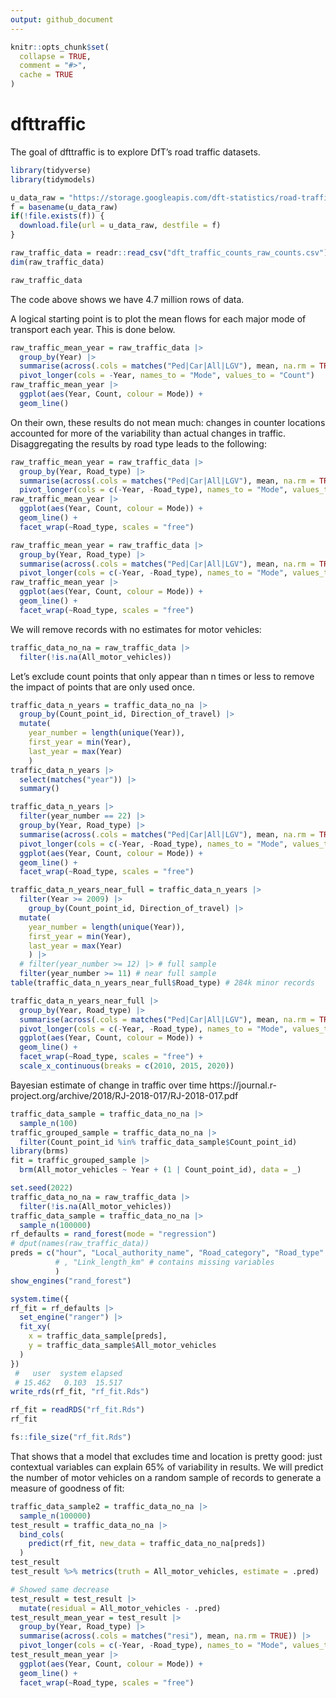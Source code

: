 ```yaml
---
output: github_document
---
```


<!-- README.md is generated from README.Rmd. Please edit that file -->

```r
knitr::opts_chunk$set(
  collapse = TRUE,
  comment = "#>",
  cache = TRUE
)
```

# dfttraffic

<!-- badges: start -->
<!-- badges: end -->

The goal of dfttraffic is to explore DfT's road traffic datasets.


```r
library(tidyverse)
library(tidymodels)
```

```r
u_data_raw = "https://storage.googleapis.com/dft-statistics/road-traffic/downloads/data-gov-uk/dft_traffic_counts_raw_counts.zip"
f = basename(u_data_raw)
if(!file.exists(f)) {
  download.file(url = u_data_raw, destfile = f)
}
```

```r
raw_traffic_data = readr::read_csv("dft_traffic_counts_raw_counts.csv")
dim(raw_traffic_data)
```


```r
raw_traffic_data
```

The code above shows we have 4.7 million rows of data.

A logical starting point is to plot the mean flows for each major mode of transport each year.
This is done below.

```r
raw_traffic_mean_year = raw_traffic_data |>
  group_by(Year) |> 
  summarise(across(.cols = matches("Ped|Car|All|LGV"), mean, na.rm = TRUE)) |> 
  pivot_longer(cols = -Year, names_to = "Mode", values_to = "Count")
raw_traffic_mean_year |> 
  ggplot(aes(Year, Count, colour = Mode)) +
  geom_line()
```

On their own, these results do not mean much: changes in counter locations accounted for more of the variability than actual changes in traffic.
Disaggregating the results by road type leads to the following:

```r
raw_traffic_mean_year = raw_traffic_data |>
  group_by(Year, Road_type) |> 
  summarise(across(.cols = matches("Ped|Car|All|LGV"), mean, na.rm = TRUE)) |> 
  pivot_longer(cols = c(-Year, -Road_type), names_to = "Mode", values_to = "Count")
raw_traffic_mean_year |> 
  ggplot(aes(Year, Count, colour = Mode)) +
  geom_line() +
  facet_wrap(~Road_type, scales = "free")
```



```r
raw_traffic_mean_year = raw_traffic_data |>
  group_by(Year, Road_type) |> 
  summarise(across(.cols = matches("Ped|Car|All|LGV"), mean, na.rm = TRUE)) |> 
  pivot_longer(cols = c(-Year, -Road_type), names_to = "Mode", values_to = "Count")
raw_traffic_mean_year |> 
  ggplot(aes(Year, Count, colour = Mode)) +
  geom_line() +
  facet_wrap(~Road_type, scales = "free")
```

We will remove records with no estimates for motor vehicles:

```r
traffic_data_no_na = raw_traffic_data |> 
  filter(!is.na(All_motor_vehicles))
```


Let's exclude count points that only appear than n times or less to remove the impact of points that are only used once.

```r
traffic_data_n_years = traffic_data_no_na |> 
  group_by(Count_point_id, Direction_of_travel) |> 
  mutate(
    year_number = length(unique(Year)),
    first_year = min(Year),
    last_year = max(Year)
    )
traffic_data_n_years |> 
  select(matches("year")) |> 
  summary()
```

```r
traffic_data_n_years |> 
  filter(year_number == 22) |> 
  group_by(Year, Road_type) |> 
  summarise(across(.cols = matches("Ped|Car|All|LGV"), mean, na.rm = TRUE)) |> 
  pivot_longer(cols = c(-Year, -Road_type), names_to = "Mode", values_to = "Count") |> 
  ggplot(aes(Year, Count, colour = Mode)) +
  geom_line() +
  facet_wrap(~Road_type, scales = "free")
```


```r
traffic_data_n_years_near_full = traffic_data_n_years |> 
  filter(Year >= 2009) |> 
    group_by(Count_point_id, Direction_of_travel) |> 
  mutate(
    year_number = length(unique(Year)),
    first_year = min(Year),
    last_year = max(Year)
    ) |> 
  # filter(year_number >= 12) |> # full sample
  filter(year_number >= 11) # near full sample
table(traffic_data_n_years_near_full$Road_type) # 284k minor records

traffic_data_n_years_near_full |> 
  group_by(Year, Road_type) |> 
  summarise(across(.cols = matches("Ped|Car|All|LGV"), mean, na.rm = TRUE)) |> 
  pivot_longer(cols = c(-Year, -Road_type), names_to = "Mode", values_to = "Count") |> 
  ggplot(aes(Year, Count, colour = Mode)) +
  geom_line() +
  facet_wrap(~Road_type, scales = "free") +
  scale_x_continuous(breaks = c(2010, 2015, 2020))
```


Bayesian estimate of change in traffic over time https://journal.r-project.org/archive/2018/RJ-2018-017/RJ-2018-017.pdf

```r
traffic_data_sample = traffic_data_no_na |> 
  sample_n(100)
traffic_grouped_sample = traffic_data_no_na |> 
  filter(Count_point_id %in% traffic_data_sample$Count_point_id)
library(brms)
fit = traffic_grouped_sample |> 
  brm(All_motor_vehicles ~ Year + (1 | Count_point_id), data = _)
```



















<!-- Given the variability in site locations, it makes sense to compare change in traffic levels against predictions that exclude time. -->
<!-- Let's do this for all motor vehicles first, with [{tidymodels}](https://www.tidymodels.org/learn/models/parsnip-ranger-glmnet/) providing an interface to the {ranger} package: -->

```r
set.seed(2022)
traffic_data_no_na = raw_traffic_data |> 
  filter(!is.na(All_motor_vehicles))
traffic_data_sample = traffic_data_no_na |> 
  sample_n(100000)
rf_defaults = rand_forest(mode = "regression")
# dput(names(raw_traffic_data))
preds = c("hour", "Local_authority_name", "Road_category", "Road_type"
          # , "Link_length_km" # contains missing variables
          )
show_engines("rand_forest")
```


```r
system.time({
rf_fit = rf_defaults |> 
  set_engine("ranger") |> 
  fit_xy(
    x = traffic_data_sample[preds],
    y = traffic_data_sample$All_motor_vehicles
  )
})
 #   user  system elapsed 
 # 15.462   0.103  15.517
write_rds(rf_fit, "rf_fit.Rds")
```

```r
rf_fit = readRDS("rf_fit.Rds")
rf_fit
```

```r
fs::file_size("rf_fit.Rds")
```

That shows that a model that excludes time and location is pretty good: just contextual variables can explain 65% of variability in results.
We will predict the number of motor vehicles on a random sample of records to generate a measure of goodness of fit:

```r
traffic_data_sample2 = traffic_data_no_na |> 
  sample_n(100000)
test_result = traffic_data_no_na |> 
  bind_cols(
    predict(rf_fit, new_data = traffic_data_no_na[preds])
  )
test_result
test_result %>% metrics(truth = All_motor_vehicles, estimate = .pred) 
```

```r
# Showed same decrease
test_result = test_result |> 
  mutate(residual = All_motor_vehicles - .pred)
test_result_mean_year = test_result |>
  group_by(Year, Road_type) |> 
  summarise(across(.cols = matches("resi"), mean, na.rm = TRUE)) |> 
  pivot_longer(cols = c(-Year, -Road_type), names_to = "Mode", values_to = "Count")
test_result_mean_year |> 
  ggplot(aes(Year, Count, colour = Mode)) +
  geom_line() +
  facet_wrap(~Road_type, scales = "free")
```


